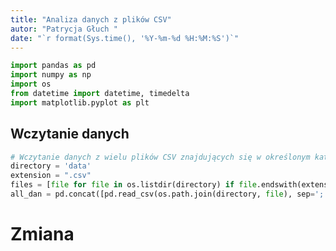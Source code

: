 ```yaml
---
title: "Analiza danych z plików CSV"
autor: "Patrycja Głuch "
date: "`r format(Sys.time(), '%Y-%m-%d %H:%M:%S')`"
---
```


```python
import pandas as pd
import numpy as np
import os
from datetime import datetime, timedelta
import matplotlib.pyplot as plt
```

## Wczytanie danych
```python
# Wczytanie danych z wielu plików CSV znajdujących się w określonym katalogu do jednej ramki danych
directory = 'data'
extension = ".csv"
files = [file for file in os.listdir(directory) if file.endswith(extension)]
all_dan = pd.concat([pd.read_csv(os.path.join(directory, file), sep=';', decimal=',') for file in files])
```
# Zmiana